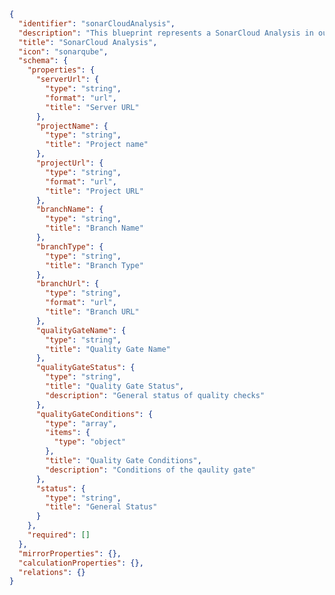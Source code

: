 ```json showLineNumbers
{
  "identifier": "sonarCloudAnalysis",
  "description": "This blueprint represents a SonarCloud Analysis in our software catalog",
  "title": "SonarCloud Analysis",
  "icon": "sonarqube",
  "schema": {
    "properties": {
      "serverUrl": {
        "type": "string",
        "format": "url",
        "title": "Server URL"
      },
      "projectName": {
        "type": "string",
        "title": "Project name"
      },
      "projectUrl": {
        "type": "string",
        "format": "url",
        "title": "Project URL"
      },
      "branchName": {
        "type": "string",
        "title": "Branch Name"
      },
      "branchType": {
        "type": "string",
        "title": "Branch Type"
      },
      "branchUrl": {
        "type": "string",
        "format": "url",
        "title": "Branch URL"
      },
      "qualityGateName": {
        "type": "string",
        "title": "Quality Gate Name"
      },
      "qualityGateStatus": {
        "type": "string",
        "title": "Quality Gate Status",
        "description": "General status of quality checks"
      },
      "qualityGateConditions": {
        "type": "array",
        "items": {
          "type": "object"
        },
        "title": "Quality Gate Conditions",
        "description": "Conditions of the qaulity gate"
      },
      "status": {
        "type": "string",
        "title": "General Status"
      }
    },
    "required": []
  },
  "mirrorProperties": {},
  "calculationProperties": {},
  "relations": {}
}
```
